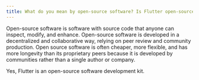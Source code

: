 ```yaml
---
title: What do you mean by open-source software? Is Flutter open-source?
---
```


Open-source software is software with source code that anyone can inspect, modify, and enhance. Open-source software is developed in a decentralized and collaborative way, relying on peer review and community production. Open source software is often cheaper, more flexible, and has more longevity than its proprietary peers because it is developed by communities rather than a single author or company.

Yes, Flutter is an open-source software development kit.
